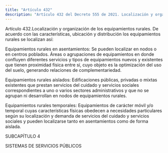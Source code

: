 ```yaml
---
title: "Artículo 432"
description: "Artículo 432 del Decreto 555 de 2021. Localización y organización de los equipamientos rurales."
---
```


Artículo 432.Localización y organización de los equipamientos rurales. De acuerdo con las características, ubicación y distribución los equipamientos rurales se localizan así:
 
Equipamientos rurales en asentamientos: Se pueden localizar en nodos o en centros poblados. Áreas o agrupaciones de equipamientos en donde confluyen diferentes servicios y tipos de equipamientos nuevos y existentes que tienen proximidad física entre sí, cuyo objeto es la optimización del uso del suelo, generando relaciones de complementariedad.
 
Equipamientos rurales aislados: Edificaciones públicas, privadas o mixtas existentes que prestan servicios del cuidado y servicios sociales correspondientes a uno o varios sectores administrativos y que no se agrupan ni desarrollan en nodos de equipamientos rurales.
 
Equipamientos rurales temporales: Equipamientos de carácter móvil y/o temporal cuyas características físicas obedecen a necesidades particulares según su localización y demanda de servicios del cuidado y servicios sociales y pueden localizarse tanto en asentamientos como de forma aislada. 
 
SUBCAPÍTULO 4
 
SISTEMAS DE SERVICIOS PÚBLICOS